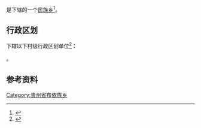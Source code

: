 {{中国乡级行政区|52/01/12/206/000}}

'''{{PAGENAMEBASE}}'''是{{PRC admin/fullname|52/01/12/206/000|3}}下辖的一个[[民族乡|民族乡]]<ref>{{PRC admin/ref sgc|{{PRC admin/parent|52/01/12/206/000}}}}</ref>。

== 行政区划 ==
{{PAGENAMEBASE}}下辖以下村级行政区划单位<ref>{{PRC admin/ref sgc|52/01/12/206/000}}</ref>：

{{PRC admin/children|52/01/12/206/000}}。

== 参考资料 ==
{{reflist}}

{{贵州行政区划小作品}}
{{PRC admin/navcat|52/01/12/206/000}}
[[Category:贵州省布依族乡|Category:贵州省布依族乡]]